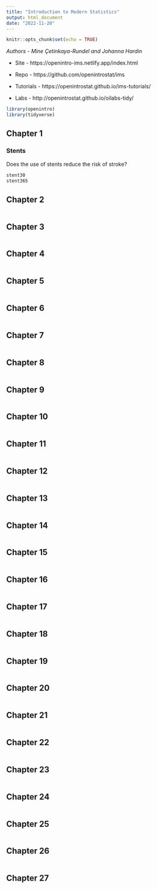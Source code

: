```yaml
---
title: "Introduction to Modern Statistics"
output: html_document
date: "2022-11-20"
---
```


```r
knitr::opts_chunk$set(echo = TRUE)
```

*Authors - Mine Çetinkaya-Rundel and Johanna Hardin*

* Site - https://openintro-ims.netlify.app/index.html
* Repo - https://github.com/openintrostat/ims

* Tutorials - https://openintrostat.github.io/ims-tutorials/
* Labs - http://openintrostat.github.io/oilabs-tidy/

```r
library(openintro)
library(tidyverse)
```

## Chapter 1

### Stents
Does the use of stents reduce the risk of stroke?

```r
stent30
stent365

```

## Chapter 2
```r

```

## Chapter 3
```r

```

## Chapter 4
```r

```

## Chapter 5
```r

```

## Chapter 6
```r

```

## Chapter 7
```r

```

## Chapter 8
```r

```

## Chapter 9
```r

```

## Chapter 10
```r

```

## Chapter 11
```r

```

## Chapter 12
```r

```

## Chapter 13
```r

```

## Chapter 14
```r

```

## Chapter 15
```r

```

## Chapter 16
```r

```

## Chapter 17
```r

```

## Chapter 18
```r

```

## Chapter 19
```r

```

## Chapter 20
```r

```

## Chapter 21
```r

```

## Chapter 22
```r

```

## Chapter 23
```r

```

## Chapter 24
```r

```

## Chapter 25
```r

```

## Chapter 26
```r

```

## Chapter 27
```r

```

